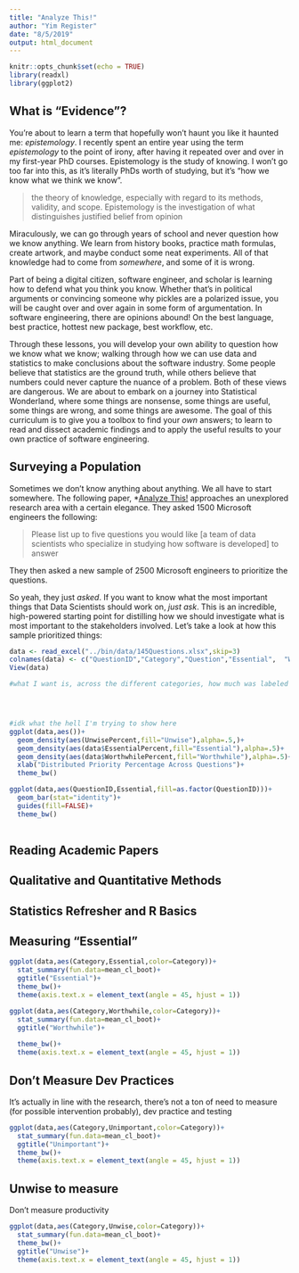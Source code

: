 ---
title: "Analyze This!"
author: "Yim Register"
date: "8/5/2019"
output: html_document
---

```{r setup, include=FALSE}
knitr::opts_chunk$set(echo = TRUE)
library(readxl)
library(ggplot2)
```


## What is "Evidence"?

You're about to learn a term that hopefully won't haunt you like it haunted me: *epistemology*. I recently spent an entire year using the term *epistemology* to the point of irony, after having it repeated over and over in my first-year PhD courses. Epistemology is the study of knowing. I won't go too far into this, as it's literally PhDs worth of studying, but it's "how we know what we think we know".

>the theory of knowledge, especially with regard to its methods, validity, and scope. Epistemology is the investigation of what distinguishes justified belief from opinion

Miraculously, we can go through years of school and never question how we know anything. We learn from history books, practice math formulas, create artwork, and maybe conduct some neat experiments. All of that knowledge had to come from *somewhere*, and some of it is wrong.

Part of being a digital citizen, software engineer, and scholar is learning how to defend what you think you know. Whether that's in political arguments or convincing someone why pickles are a polarized issue, you will be caught over and over again in some form of argumentation. In software engineering, there are opinions abound! On the best language, best practice, hottest new package, best workflow, etc.

Through these lessons, you will develop your own ability to question how we know what we know; walking through how we can use data and statistics to make conclusions about the software industry. Some people believe that statistics are the ground truth, while others believe that numbers could never capture the nuance of a problem. Both of these views are dangerous. We are about to embark on a journey into Statistical Wonderland, where some things are nonsense, some things are useful, some things are wrong, and some things are awesome. The goal of this curriculum is to give you a toolbox to find your *own* answers; to learn to read and dissect academic findings and to apply the useful results to your own practice of software engineering.


## Surveying a Population

Sometimes we don't know anything about anything. We all have to start somewhere. The following paper, *[Analyze This!](http://delivery.acm.org/10.1145/2570000/2568233/p12-begel.pdf?ip=97.113.215.117&id=2568233&acc=ACTIVE%20SERVICE&key=B63ACEF81C6334F5%2EF43F328D6C8418D0%2E90053D5C35FBAB49%2E4D4702B0C3E38B35&__acm__=1565042855_5bb53d7b3013f10739251d27178d0bb7) approaches an unexplored research area with a certain elegance. They asked 1500 Microsoft engineers the following:

>Please list up to five questions you would like [a team of data scientists who specialize in studying how software is developed] to answer

They then asked a new sample of 2500 Microsoft engineers to prioritize the questions.

So yeah, they just *asked*. If you want to know what the most important things that Data Scientists should work on, *just ask*. This is an incredible, high-powered starting point for distilling how we should investigate what is most important to the stakeholders involved. Let's take a look at how this sample prioritized things:

```{r}
data <- read_excel("../bin/data/145Questions.xlsx",skip=3)
colnames(data) <- c("QuestionID","Category","Question","Essential",  "Worthwhile"  ,     "Unimportant" , "Unwise","Don't Know" , "Distribution",  "EssentialPercent" ,  "WorthwhilePercent" ,"UnwisePercent" ,     "EssentialRank"  , "WorthwhileRank", "UnwiseRank")
View(data)

#what I want is, across the different categories, how much was labeled Essential, Worthwhile, Unimportant, Unwise




#idk what the hell I'm trying to show here
ggplot(data,aes())+
  geom_density(aes(UnwisePercent,fill="Unwise"),alpha=.5,)+
  geom_density(aes(data$EssentialPercent,fill="Essential"),alpha=.5)+
  geom_density(aes(data$WorthwhilePercent,fill="Worthwhile"),alpha=.5)+
  xlab("Distributed Priority Percentage Across Questions")+
  theme_bw()

ggplot(data,aes(QuestionID,Essential,fill=as.factor(QuestionID)))+
  geom_bar(stat="identity")+
  guides(fill=FALSE)+
  theme_bw()
  

```

## Reading Academic Papers
## Qualitative and Quantitative Methods


## Statistics Refresher and R Basics

## Measuring "Essential"


```{r}


ggplot(data,aes(Category,Essential,color=Category))+
  stat_summary(fun.data=mean_cl_boot)+
  ggtitle("Essential")+
  theme_bw()+
  theme(axis.text.x = element_text(angle = 45, hjust = 1))

ggplot(data,aes(Category,Worthwhile,color=Category))+
  stat_summary(fun.data=mean_cl_boot)+
  ggtitle("Worthwhile")+
  
  theme_bw()+
  theme(axis.text.x = element_text(angle = 45, hjust = 1))


```

## Don't Measure Dev Practices

It's actually in line with the research, there's not a ton of need to measure (for possible intervention probably), dev practice and testing
```{r}
ggplot(data,aes(Category,Unimportant,color=Category))+
  stat_summary(fun.data=mean_cl_boot)+
  ggtitle("Unimportant")+
  theme_bw()+
  theme(axis.text.x = element_text(angle = 45, hjust = 1))

```

## Unwise to measure

Don't measure productivity
```{r}
ggplot(data,aes(Category,Unwise,color=Category))+
  stat_summary(fun.data=mean_cl_boot)+
  theme_bw()+
  ggtitle("Unwise")+
  theme(axis.text.x = element_text(angle = 45, hjust = 1))


```